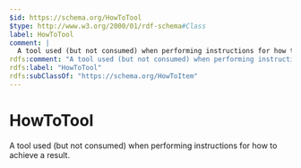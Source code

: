```yaml
---
$id: https://schema.org/HowToTool
$type: http://www.w3.org/2000/01/rdf-schema#Class
label: HowToTool
comment: |
  A tool used (but not consumed) when performing instructions for how to achieve a result.
rdfs:comment: "A tool used (but not consumed) when performing instructions for how to achieve a result."
rdfs:label: "HowToTool"
rdfs:subClassOf: "https://schema.org/HowToItem"
---
```


# HowToTool

A tool used (but not consumed) when performing instructions for how to achieve a result.

